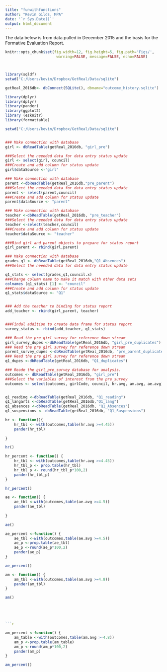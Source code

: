 ```yaml
---
title: "funwithfunctions"
author: "Kevin Gilds, MPA"
date: '`r Sys.Date()`'
output: html_document
---
```



The data below is from data pulled in December 2015 and the basis for the Formative Evaluation Report. 

```r
knitr::opts_chunk$set(fig.width=12, fig.height=5, fig.path='Figs/',
                       warning=FALSE, message=FALSE, echo=FALSE)




```



```r
library(sqldf)
setwd("C:/Users/kevin/Dropbox/GetReal/Data/sqlite")

getReal_2016db<- dbConnect(SQLite(), dbname="outcome_history.sqlite")


```

```r
library(dplyr)
library(dplyr)
library(pander)
library(ggplot2)
library (ezknitr)
library(formattable)

setwd("C:/Users/kevin/Dropbox/GetReal/Data/sqlite")


### Make connection with database
girl <- dbReadTable(getReal_2016db, "girl_pre")

###Select the neeeded data for data entry status update
girl <- select(girl, council)
###Create and add column for status update
girl$dataSource <-"girl"

### Make connection with database
parent <-dbReadTable(getReal_2016db,"pre_parent")
###Select the neeeded data for data entry status update
parent <- select(parent,council)
###Create and add column for status update
parent$dataSource <- "parent"

### Make connection with database
teacher <-dbReadTable(getReal_2016db, "pre_teacher")
###Select the neeeded data for data entry status update
teacher <-select(teacher,council)
###Create and add column for status update
teacher$dataSource <- "teacher"

###Bind girl and parent objects to prepare for status report
girl_parent <- rbind(girl,parent)

### Make connection with database
grades_q1 <- dbReadTable(getReal_2016db,"Q1_Absences")
###Select the neeeded data for data entry status update

q1_stats <- select(grades_q1,council.x)
###Change column name to make it match with other data sets
colnames (q1_stats) [1] <- "council"
###Create and add column for status update
q1_stats$dataSource <- "Q1"


### Add the teacher to binding for status report
add_teacher <- rbind(girl_parent, teacher)


###Findal addition to create data frame for status report
survey_status <- rbind(add_teacher, q1_stats)

### Read the pre girl survey for reference down stream
girl_survey_dupes <-dbReadTable(getReal_2016db, "girl_pre_duplicates")
### Read the pre girl survey for reference down stream
parent_survey_dupes <-dbReadTable(getReal_2016db, "pre_parent_duplicate")
### Read the pre girl survey for reference down stream
q1_dupes <-dbReadTable(getReal_2016db, "Q1_duplicates")

### Reade the girl_pre_survey database for analysis. 
outcomes <- dbReadTable(getReal_2016db, "girl_pre")
###Select the variables of interest from the pre_survey
outcomes <- select(outcomes, girlCode, council, hr.avg, am.avg, ae.avg)


q1_reading <-dbReadTable(getReal_2016db, "Q1_reading")
q1_langarts <-dbReadTable(getReal_2016db,"Q1_lang")
q1_absences <-dbReadTable(getReal_2016db, "Q1_Absences")
q1_suspensions <- dbReadTable(getReal_2016db, "Q1_Suspensions")


```


```r

hr <- function(){
    hr_tbl <- with(outcomes,table(hr.avg >=4.45))
    pander(hr_tbl)
    
}
```


```r

hr()

```


```r

hr_percent <- function() {
    hr_tbl <- with(outcomes,table(hr.avg >=4.45))
    hr_tbl_p <- prop.table(hr_tbl)
    hr_tbl_p <- round(hr_tbl_p*100,2)
    pander(hr_tbl_p)
}

```

```r

hr_percent()

```


```r
ae <- function() {
    ae_tbl <-with(outcomes,table(ae.avg >=4.5))
    pander(ae_tbl)
    
}

```


```r
ae()
```


```r
ae_percent <-function() {
    ae_tbl <-with(outcomes,table(ae.avg >=4.5))
    ae_p <-prop.table(ae_tbl)
    ae_p <-round(ae_p*100,2)
    pander(ae_p)
}

```


```r

ae_percent()

```


```r

am <- function() {
    am_tbl <-with(outcomes,table(am.avg >=4.8))
    pander(am_tbl)
}

```

```r
am()





```r

```



```r

am_percent <-function() {
    am_table <-with(outcomes,table(am.avg >-4.8))
    am_p <-prop.table(am_table)
    am_p <-round(am_p*100,2)
    pander(am_p)
}

```


```r

am_percent()

```















